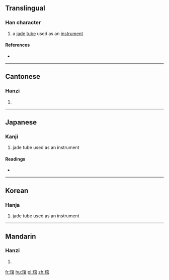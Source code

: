 ==Translingual==

===Han character===
{{Han char|rn=96|rad=玉|as=08|sn=12|four=1317<sub>7</sub>|canj=一土十口口 (MGJRR)}}

# a [[jade]] [[tube]] used as an [[instrument]]

====References====
* {{Han ref|kx=0735.050|dkj=21072|dj=1147.030|hdz=21123.130|uh=742F|ud=29743|bh=B55F|bd=46431}}

----

==Cantonese==

===Hanzi===
{{yue-hanzi|jyut=gun2|y=gun2}}

# {{defn|lang=yue|sort=玉08}}

----

==Japanese==

===Kanji===
{{ja-kanji|grade=|rs=玉08}}

# jade tube used as an instrument

====Readings====
* {{ja-readings|on=[[かん]] (kan), [[こん]] (kon)|kun=}}

----

==Korean==

===Hanja===
{{ko-hanja|hangeul=관|eumhun=|rv=gwan|mr=kwan|y=kwan}}

# jade tube used as an instrument

----

==Mandarin==

===Hanzi===
{{cmn-hanzi|pin=[[guǎn]] ([[guan3]])|wg=kuan<sup>3</sup>}}

# {{defn|lang=cmn|sort=玉08}}

[[fr:琯]]
[[hu:琯]]
[[pl:琯]]
[[zh:琯]]